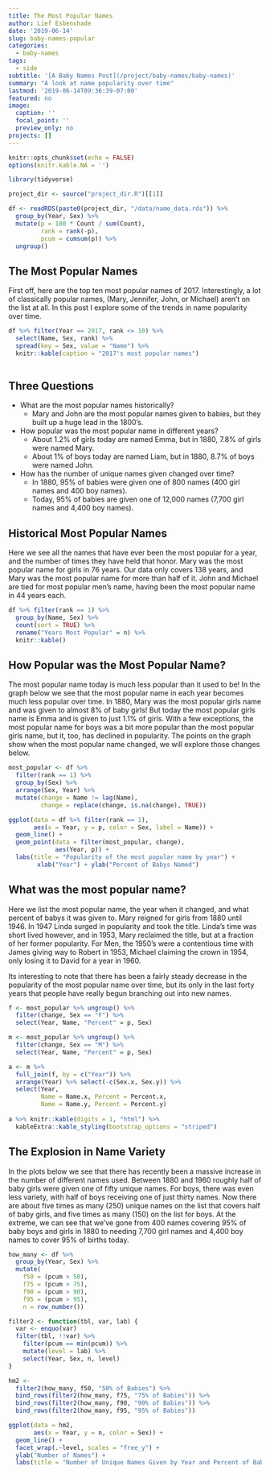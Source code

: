```yaml
---
title: The Most Popular Names
author: Lief Esbenshade
date: '2019-06-14'
slug: baby-names-popular
categories:
  - baby-names
tags:
  - side
subtitle: '[A Baby Names Post](/project/baby-names/baby-names)'
summary: "A look at name popularity over time"
lastmod: '2019-06-14T09:36:39-07:00'
featured: no
image:
  caption: ''
  focal_point: ''
  preview_only: no
projects: []
---
```



```r
knitr::opts_chunk$set(echo = FALSE)
options(knitr.kable.NA = '')

library(tidyverse)

project_dir <- source("project_dir.R")[[1]]

df <- readRDS(paste0(project_dir, "/data/name_data.rds")) %>% 
  group_by(Year, Sex) %>% 
  mutate(p = 100 * Count / sum(Count), 
         rank = rank(-p),
         pcum = cumsum(p)) %>% 
  ungroup()
```

## The Most Popular Names 

First off, here are the top ten most popular names of 2017. Interestingly, a lot of classically popular names, (Mary, Jennifer, John, or Michael) aren't on the list at all. In this post I explore some of the trends in name popularity over time.  

```r

df %>% filter(Year == 2017, rank <= 10) %>% 
  select(Name, Sex, rank) %>% 
  spread(key = Sex, value = "Name") %>% 
  knitr::kable(caption = "2017's most popular names")
    
```


## Three Questions

* What are the most popular names historically?
    - Mary and John are the most popular names given to babies, but they built up a huge lead in the 1800's. 
* How popular was the most popular name in different years? 
    - About 1.2\% of girls today are named Emma, but in 1880, 7.8\% of girls were named Mary.
    - About 1\% of boys today are named Liam, but in 1880, 8.7\% of boys were named John.
* How has the number of unique names given changed over time? 
    - In 1880, 95\% of babies were given one of 800 names (400 girl names and 400 boy names).
    - Today, 95\% of babies are given one of 12,000 names (7,700 girl names and 4,400 boy names).

## Historical Most Popular Names

Here we see all the names that have ever been the most popular for a year, and the number of times they have held that honor. Mary was the most popular name for girls in 76 years. Our data only covers 138 years, and Mary was the most popular name for more than half of it. John and Michael are tied for most popular men's name, having been the most popular name in 44 years each. 

```r

df %>% filter(rank == 1) %>% 
  group_by(Name, Sex) %>%  
  count(sort = TRUE) %>% 
  rename("Years Most Popular" = n) %>% 
  knitr::kable()

```


## How Popular was the Most Popular Name?

The most popular name today is much less popular than it used to be! In the graph below we see that the most popular name in each year becomes much less popular over time. In 1880, Mary was the most popular girls name and was given to almost 8\% of baby girls! But today the most popular girls name is Emma and is given to just 1.1\% of girls. With a few exceptions, the most popular name for boys was a bit more popular than the most popular girls name, but it, too, has declined in popularity. The points on the graph show when the most popular name changed, we will explore those changes below.

```r

most_popular <- df %>% 
  filter(rank == 1) %>% 
  group_by(Sex) %>% 
  arrange(Sex, Year) %>% 
  mutate(change = Name != lag(Name), 
         change = replace(change, is.na(change), TRUE))

ggplot(data = df %>% filter(rank == 1), 
       aes(x = Year, y = p, color = Sex, label = Name)) +
  geom_line() +
  geom_point(data = filter(most_popular, change), 
             aes(Year, p)) +
  labs(title = "Popularity of the most popular name by year") +
        xlab("Year") + ylab("Percent of Babys Named")

```

## What was the most popular name?

Here we list the most popular name, the year when it changed, and what percent of babys it was given to. Mary reigned for girls from 1880 until 1946. In 1947 Linda surged in popularity and took the title. Linda's time was short lived however, and in 1953, Mary reclaimed the title, but at a fraction of her former popularity. For Men, the 1950's were a contentious time with James giving way to Robert in 1953, Michael claiming the crown in 1954, only losing it to David for a year in 1960. 

Its interesting to note that there has been a fairly steady decrease in the popularity of the most popular name over time, but its only in the last forty years that people have really begun branching out into new names.

```r

f <- most_popular %>% ungroup() %>% 
  filter(change, Sex == "F") %>% 
  select(Year, Name, "Percent" = p, Sex) 

m <- most_popular %>% ungroup() %>% 
  filter(change, Sex == "M") %>% 
  select(Year, Name, "Percent" = p, Sex) 

a <- m %>% 
  full_join(f, by = c("Year")) %>% 
  arrange(Year) %>% select(-c(Sex.x, Sex.y)) %>% 
  select(Year, 
         Name = Name.x, Percent = Percent.x,
         Name = Name.y, Percent = Percent.y)
  
a %>% knitr::kable(digits = 1, "html") %>% 
  kableExtra::kable_styling(bootstrap_options = "striped")

```

 

## The Explosion in Name Variety

In the plots below we see that there has recently been a massive increase in the number of different names used. Between 1880 and 1960 roughly half of baby girls were given one of fifty unique names. For boys, there was even less variety, with half of boys receiving one of just thirty names. Now there are about five times as many (250) unique names on the list that covers half of baby girls, and five times as many (150) on the list for boys. At the extreme, we can see that we've gone from 400 names covering 95\% of baby boys and girls in 1880 to needing 7,700 girl names and 4,400 boy names to cover 95\% of births today. 

```r
how_many <- df %>% 
  group_by(Year, Sex) %>% 
  mutate(
    f50 = (pcum > 50), 
    f75 = (pcum > 75), 
    f90 = (pcum > 90), 
    f95 = (pcum > 95), 
    n = row_number())

filter2 <- function(tbl, var, lab) {
  var <- enquo(var)
  filter(tbl, !!var) %>% 
    filter(pcum == min(pcum)) %>% 
    mutate(level = lab) %>% 
    select(Year, Sex, n, level) 
}

hm2 <-
  filter2(how_many, f50, "50% of Babies") %>% 
  bind_rows(filter2(how_many, f75, "75% of Babies")) %>% 
  bind_rows(filter2(how_many, f90, "90% of Babies")) %>% 
  bind_rows(filter2(how_many, f95, "95% of Babies"))

ggplot(data = hm2, 
       aes(x = Year, y = n, color = Sex)) +
  geom_line() +
  facet_wrap(.~level, scales = "free_y") +
  ylab("Number of Names") +
  labs(title = "Number of Unique Names Given by Year and Percent of Babies")

```


